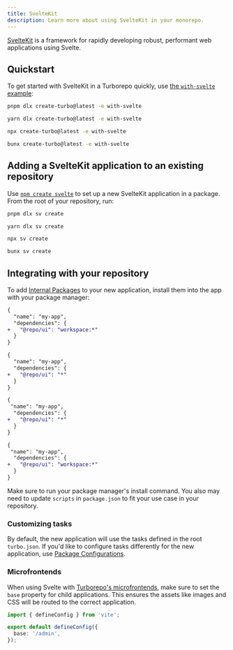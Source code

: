 ```yaml
---
title: SvelteKit
description: Learn more about using SvelteKit in your monorepo.
---
```



[SvelteKit](https://kit.svelte.dev/) is a framework for rapidly developing robust, performant web applications using Svelte.

## Quickstart

To get started with SvelteKit in a Turborepo quickly, use [the `with-svelte` example](https://github.com/vercel/turborepo/tree/main/examples/with-svelte):

<PackageManagerTabs>

<Tab value="pnpm">

```bash title="Terminal"
pnpm dlx create-turbo@latest -e with-svelte
```

</Tab>

<Tab value="yarn">

```bash title="Terminal"
yarn dlx create-turbo@latest -e with-svelte
```

</Tab>

<Tab value="npm">

```bash title="Terminal"
npx create-turbo@latest -e with-svelte
```

</Tab>

<Tab value="bun">

```bash title="Terminal"
bunx create-turbo@latest -e with-svelte
```

</Tab>
</PackageManagerTabs>

## Adding a SvelteKit application to an existing repository

Use [`npm create svelte`](https://kit.svelte.dev/docs/creating-a-project) to set up a new SvelteKit application in a package. From the root of your repository, run:

<PackageManagerTabs>

<Tab value="pnpm">

```bash title="Terminal"
pnpm dlx sv create
```

</Tab>

<Tab value="yarn">

```bash title="Terminal"
yarn dlx sv create
```

</Tab>

<Tab value="npm">

```bash title="Terminal"
npx sv create
```

</Tab>

<Tab value="bun">

```bash title="Terminal"
bunx sv create
```

</Tab>
</PackageManagerTabs>

## Integrating with your repository

To add [Internal Packages](/docs/core-concepts/internal-packages) to your new application, install them into the app with your package manager:

<PackageManagerTabs>

<Tab value="pnpm">

```diff title="./apps/my-app/package.json"
{
  "name": "my-app",
  "dependencies": {
+   "@repo/ui": "workspace:*"
  }
}
```

</Tab>

<Tab value="yarn">

```diff title="./apps/my-app/package.json"
{
  "name": "my-app",
  "dependencies": {
+   "@repo/ui": "*"
  }
}
```

</Tab>

<Tab value="npm">

```diff title="./apps/my-app/package.json"
{
 "name": "my-app",
  "dependencies": {
+   "@repo/ui": "*"
  }
}
```

</Tab>

<Tab value="bun">

```diff title="./apps/my-app/package.json"
{
 "name": "my-app",
  "dependencies": {
+   "@repo/ui": "workspace:*"
  }
}
```

</Tab>
</PackageManagerTabs>

Make sure to run your package manager's install command. You also may need to update `scripts` in `package.json` to fit your use case in your repository.

### Customizing tasks

By default, the new application will use the tasks defined in the root `turbo.json`. If you'd like to configure tasks differently for the new application, use [Package Configurations](/docs/reference/package-configurations).

### Microfrontends

When using Svelte with [Turborepo's microfrontends](/docs/guides/microfrontends), make sure to set the `base` property for child applications. This ensures the assets like images and CSS will be routed to the correct application.

```ts title="./apps/my-app/vite.config.ts"
import { defineConfig } from 'vite';

export default defineConfig({
  base: '/admin',
});
```
